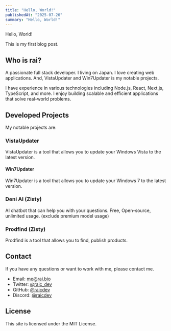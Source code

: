 ```yaml
---
title: "Hello, World!"
publishedAt: "2025-07-26"
summary: "Hello, World!"
---
```


Hello, World!

This is my first blog post.

## Who is rai?

A passionate full stack developer. I living on Japan. I love creating web applications. And, VistaUpdater and Win7Updater is my notable projects.

I have experience in various technologies including Node.js, React, Next.js, TypeScript, and more. I enjoy building scalable and efficient applications that solve real-world problems.

## Developed Projects

My notable projects are:

### VistaUpdater 

VistaUpdater is a tool that allows you to update your Windows Vista to the latest version.

#### Win7Updater

Win7Updater is a tool that allows you to update your Windows 7 to the latest version.

### Deni AI (Zisty)

AI chatbot that can help you with your questions. Free, Open-source, unlimited usage. (exclude premium model usage)

### Prodfind (Zisty)

Prodfind is a tool that allows you to find, publish products.

## Contact

If you have any questions or want to work with me, please contact me.

- Email: [me@rai.bio](mailto:me@rai.bio)
- Twitter: [@raic_dev](https://twitter.com/raic_dev)
- GitHub: [@raicdev](https://github.com/raicdev)
- Discord: [@raicdev](https://discord.com/users/500106551000956957)

## License

This site is licensed under the MIT License.